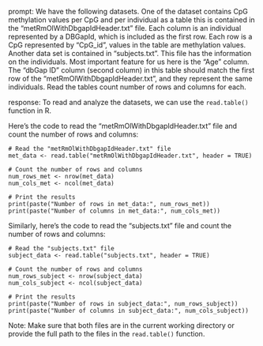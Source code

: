 prompt:
We have the following datasets. One of the dataset contains CpG methylation values per CpG and per individual as a table this is contained in the “metRmOlWithDbgapIdHeader.txt” file. Each column is an individual represented by a DBGapId, which is included as the first row. Each row is a CpG represented by "CpG_id", values in the table are methylation values. Another data set is contained in “subjects.txt”. This file has the information on the individuals. Most important feature for us here is the "Age" column. The "dbGap ID" column (second column) in this table should match the first row of the "metRmOlWithDbgapIdHeader.txt", and they represent the same individuals. 
Read the tables count number of rows and columns for each.

response:
To read and analyze the datasets, we can use the `read.table()` function in R. 

Here's the code to read the "metRmOlWithDbgapIdHeader.txt" file and count the number of rows and columns:

```
# Read the "metRmOlWithDbgapIdHeader.txt" file
met_data <- read.table("metRmOlWithDbgapIdHeader.txt", header = TRUE)

# Count the number of rows and columns
num_rows_met <- nrow(met_data)
num_cols_met <- ncol(met_data)

# Print the results
print(paste("Number of rows in met_data:", num_rows_met))
print(paste("Number of columns in met_data:", num_cols_met))
```

Similarly, here's the code to read the "subjects.txt" file and count the number of rows and columns:

```
# Read the "subjects.txt" file
subject_data <- read.table("subjects.txt", header = TRUE)

# Count the number of rows and columns
num_rows_subject <- nrow(subject_data)
num_cols_subject <- ncol(subject_data)

# Print the results
print(paste("Number of rows in subject_data:", num_rows_subject))
print(paste("Number of columns in subject_data:", num_cols_subject))
```

Note: Make sure that both files are in the current working directory or provide the full path to the files in the `read.table()` function.
